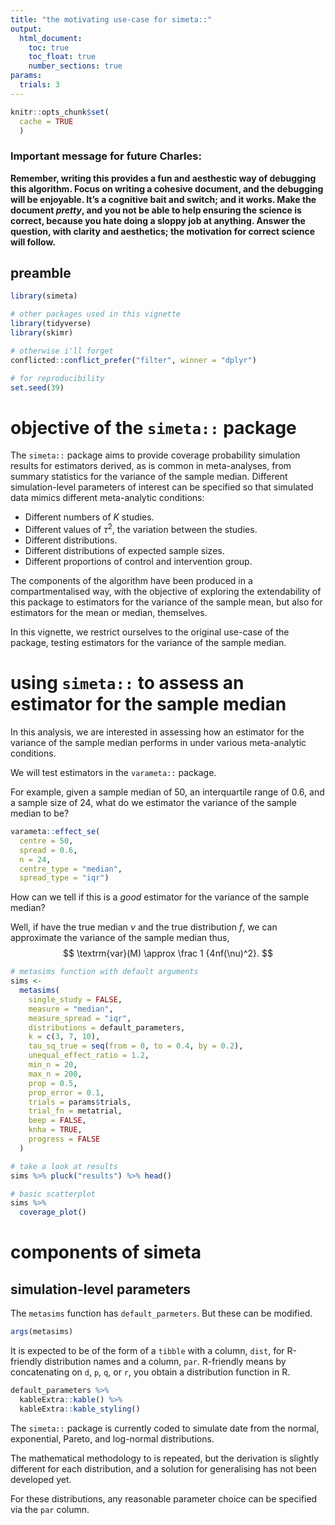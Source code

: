 ```yaml
---
title: "the motivating use-case for simeta::"
output: 
  html_document:
    toc: true
    toc_float: true
    number_sections: true
params: 
  trials: 3
---
```


```r
knitr::opts_chunk$set(
  cache = TRUE
  )

```


### Important message for future Charles: 

**Remember, writing this provides a fun and aesthestic way of debugging this algorithm. Focus on writing a cohesive document, and the debugging  will be enjoyable. It's a cognitive bait and switch; and it works. Make the document _pretty_, and you not be able to help ensuring the science is correct, because you hate doing a sloppy job at anything. Answer the question, with clarity and aesthetics; the motivation for correct science will follow.**

## preamble

```r
library(simeta)

# other packages used in this vignette
library(tidyverse)
library(skimr)

# otherwise i'll forget
conflicted::conflict_prefer("filter", winner = "dplyr")

# for reproducibility
set.seed(39)

```

# objective of the `simeta::` package

The `simeta::` package aims to provide coverage probability simulation results for estimators derived, as is common in meta-analyses, from summary statistics for the variance of the sample median. Different simulation-level parameters of interest can be specified so that simulated data mimics different meta-analytic conditions:

- Different numbers of $K$ studies.
- Different values of $\tau^2$, the variation between the studies.
- Different distributions.
- Different distributions of expected sample sizes.
- Different proportions of control and intervention group.

The components of the algorithm have been produced in a compartmentalised way, with the objective of exploring the extendability of this package to estimators for the variance of the sample mean, but also for estimators for the mean or median, themselves.   

In this vignette, we restrict ourselves to the original use-case of the package, testing estimators for the variance of the sample median.

# using `simeta::` to assess an estimator for the sample median

In this analysis, we are interested in assessing how an estimator for the variance of the sample median performs in under various meta-analytic conditions.

We will test estimators in the `varameta::` package. 

For example, given a sample median of 50, an interquartile range of 0.6, and a sample size of 24, what do we estimator the variance of the sample median to be? 

```r

varameta::effect_se(
  centre = 50, 
  spread = 0.6, 
  n = 24, 
  centre_type = "median",
  spread_type = "iqr") 

```

How can we tell if this is a *good* estimator for the variance of the sample median?

Well, if have the true median $\nu$ and the true distribution $f$, we can approximate the variance of the sample median thus,
$$
\textrm{var}(M) \approx \frac 1 {4nf(\nu)^2}.
$$





```r

# metasims function with default arguments
sims <-
  metasims(
    single_study = FALSE,
    measure = "median",
    measure_spread = "iqr",
    distributions = default_parameters,
    k = c(3, 7, 10),
    tau_sq_true = seq(from = 0, to = 0.4, by = 0.2),
    unequal_effect_ratio = 1.2,
    min_n = 20,
    max_n = 200,
    prop = 0.5,
    prop_error = 0.1,
    trials = params$trials,
    trial_fn = metatrial,
    beep = FALSE,
    knha = TRUE,
    progress = FALSE
  ) 

# take a look at results
sims %>% pluck("results") %>% head()

```

```r
 
# basic scatterplot
sims %>% 
  coverage_plot()

```

# components of simeta


## simulation-level parameters

The `metasims` function has `default_parmeters`. But these can be modified.

```r
args(metasims)

```


It is expected to be of the form of a `tibble` with a column, `dist`, for R-friendly distribution names and a column, `par`. R-friendly means by concatenating on `d`, `p`, `q`, or `r`, you obtain a distribution function in R. 

```r
default_parameters %>% 
  kableExtra::kable() %>% 
  kableExtra::kable_styling()

```

The `simeta::` package is currently coded to simulate date from the normal, exponential, Pareto, and log-normal distributions. 

The mathematical methodology to is repeated, but the derivation is slightly different for each distribution, and a solution for generalising has not been developed yet.

For these distributions, any reasonable parameter choice can be specified via the `par` column. 
